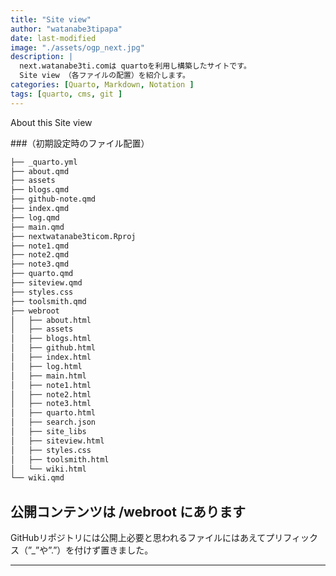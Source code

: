 ```yaml
---
title: "Site view"
author: "watanabe3tipapa"
date: last-modified
image: "./assets/ogp_next.jpg"
description: |
  next.watanabe3ti.comは quartoを利用し構築したサイトです。
  Site view （各ファイルの配置）を紹介します。
categories: [Quarto, Markdown, Notation ]
tags: [quarto, cms, git ]
---
```


About this Site view

###（初期設定時のファイル配置）

``` bash
├── _quarto.yml
├── about.qmd
├── assets
├── blogs.qmd
├── github-note.qmd
├── index.qmd
├── log.qmd
├── main.qmd
├── nextwatanabe3ticom.Rproj
├── note1.qmd
├── note2.qmd
├── note3.qmd
├── quarto.qmd
├── siteview.qmd
├── styles.css
├── toolsmith.qmd
├── webroot
│   ├── about.html
│   ├── assets
│   ├── blogs.html
│   ├── github.html
│   ├── index.html
│   ├── log.html
│   ├── main.html
│   ├── note1.html
│   ├── note2.html
│   ├── note3.html
│   ├── quarto.html
│   ├── search.json
│   ├── site_libs
│   ├── siteview.html
│   ├── styles.css
│   ├── toolsmith.html
│   └── wiki.html
└── wiki.qmd
```

::: {.callout-important appearance="simple"}
## 公開コンテンツは /webroot にあります

GitHubリポジトリには公開上必要と思われるファイルにはあえてプリフィックス（”\_”や”.”）を付けず置きました。
:::

------------------------------------------------------------------------